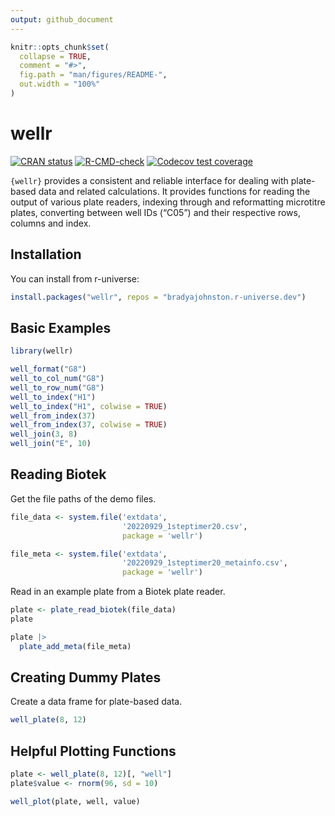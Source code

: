 ```yaml
---
output: github_document
---
```


<!-- README.md is generated from README.Rmd. Please edit that file -->

```r
knitr::opts_chunk$set(
  collapse = TRUE,
  comment = "#>",
  fig.path = "man/figures/README-",
  out.width = "100%"
)
```

# wellr

<!-- badges: start -->

[![CRAN status](https://www.r-pkg.org/badges/version/wellr)](https://CRAN.R-project.org/package=wellr) [![R-CMD-check](https://github.com/bradyajohnston/wellr/workflows/R-CMD-check/badge.svg)](https://github.com/bradyajohnston/wellr/actions) [![Codecov test coverage](https://codecov.io/gh/bradyajohnston/wellr/branch/master/graph/badge.svg)](https://app.codecov.io/gh/bradyajohnston/wellr?branch=master)

<!-- badges: end -->

`{wellr}` provides a consistent and reliable interface for dealing with plate-based data and related calculations.
It provides functions for reading the output of various plate readers, indexing through and reformatting microtitre plates, converting between well IDs ("C05") and their respective rows, columns and index.

## Installation

<!-- You can install the released version of wellr from [CRAN](https://CRAN.R-project.org) with: -->

You can install from r-universe:

``` r
install.packages("wellr", repos = "bradyajohnston.r-universe.dev")
```

## Basic Examples

```r
library(wellr)

well_format("G8")
well_to_col_num("G8")
well_to_row_num("G8")
well_to_index("H1")
well_to_index("H1", colwise = TRUE)
well_from_index(37)
well_from_index(37, colwise = TRUE)
well_join(3, 8)
well_join("E", 10)

```

## Reading Biotek

Get the file paths of the demo files.

```r
file_data <- system.file('extdata',
                         '20220929_1steptimer20.csv',
                         package = 'wellr')

file_meta <- system.file('extdata',
                         '20220929_1steptimer20_metainfo.csv',
                         package = 'wellr')

```

Read in an example plate from a Biotek plate reader.

```r
plate <- plate_read_biotek(file_data)
plate

```

```r
plate |> 
  plate_add_meta(file_meta)
```

## Creating Dummy Plates

Create a data frame for plate-based data.

```r
well_plate(8, 12)
```

## Helpful Plotting Functions

```r
plate <- well_plate(8, 12)[, "well"]
plate$value <- rnorm(96, sd = 10)

well_plot(plate, well, value)
```

